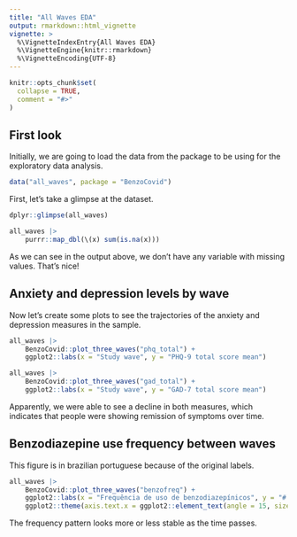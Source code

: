 ```yaml
---
title: "All Waves EDA"
output: rmarkdown::html_vignette
vignette: >
  %\VignetteIndexEntry{All Waves EDA}
  %\VignetteEngine{knitr::rmarkdown}
  %\VignetteEncoding{UTF-8}
---
```


```r
knitr::opts_chunk$set(
  collapse = TRUE,
  comment = "#>"
)
```

## First look 

Initially, we are going to load the data from the package to be using for the
exploratory data analysis.

```r
data("all_waves", package = "BenzoCovid")
```

First, let's take a glimpse at the dataset.

```r
dplyr::glimpse(all_waves)
```

```r
all_waves |> 
    purrr::map_dbl(\(x) sum(is.na(x)))
```

As we can see in the output above, we don't have any variable with missing values.
That's nice!

## Anxiety and depression levels by wave

Now let's create some plots to see the trajectories of the anxiety and depression measures in the sample.

```r
all_waves |> 
    BenzoCovid::plot_three_waves("phq_total") +
    ggplot2::labs(x = "Study wave", y = "PHQ-9 total score mean")

all_waves |> 
    BenzoCovid::plot_three_waves("gad_total") +
    ggplot2::labs(x = "Study wave", y = "GAD-7 total score mean")
```

Apparently, we were able to see a decline in both measures, which indicates that people were showing remission of symptoms over time.

## Benzodiazepine use frequency between waves

This figure is in brazilian portuguese because of the original labels.

```r
all_waves |> 
    BenzoCovid::plot_three_waves("benzofreq") +
    ggplot2::labs(x = "Frequência de uso de benzodiazepínicos", y = "# de sujeitos") +
    ggplot2::theme(axis.text.x = ggplot2::element_text(angle = 15, size = 6))
```

The frequency pattern looks more or less stable as the time passes.
